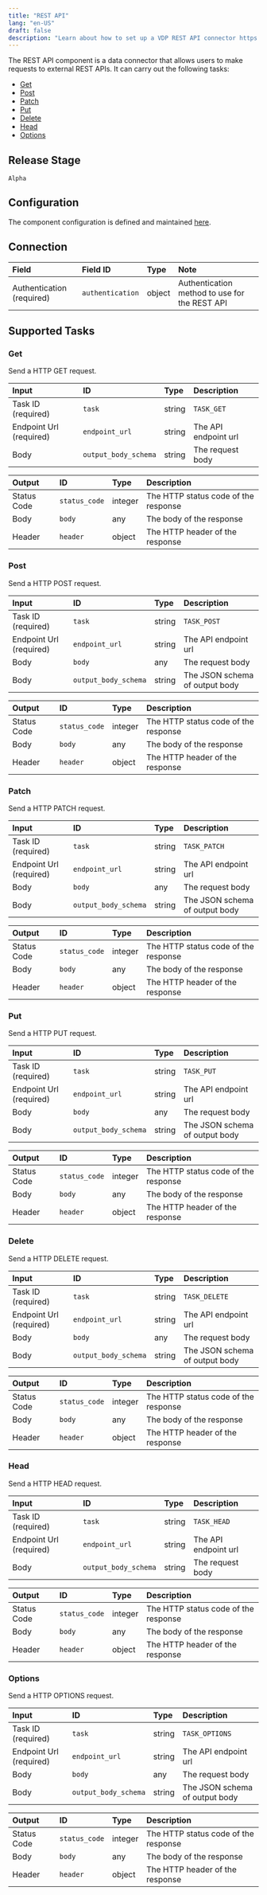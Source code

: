 ```yaml
---
title: "REST API"
lang: "en-US"
draft: false
description: "Learn about how to set up a VDP REST API connector https://github.com/instill-ai/instill-core"
---
```


The REST API component is a data connector that allows users to make requests to external REST APIs.
It can carry out the following tasks:

- [Get](#get)
- [Post](#post)
- [Patch](#patch)
- [Put](#put)
- [Delete](#delete)
- [Head](#head)
- [Options](#options)

## Release Stage

`Alpha`

## Configuration

The component configuration is defined and maintained [here](https://github.com/instill-ai/component/blob/main/application/restapi/v0/config/definition.json).

## Connection

| Field | Field ID | Type | Note |
| :--- | :--- | :--- | :--- |
| Authentication (required) | `authentication` | object | Authentication method to use for the REST API |

## Supported Tasks

### Get

Send a HTTP GET request.

| Input | ID | Type | Description |
| :--- | :--- | :--- | :--- |
| Task ID (required) | `task` | string | `TASK_GET` |
| Endpoint Url (required) | `endpoint_url` | string | The API endpoint url |
| Body | `output_body_schema` | string | The request body |

| Output | ID | Type | Description |
| :--- | :--- | :--- | :--- |
| Status Code | `status_code` | integer | The HTTP status code of the response |
| Body | `body` | any | The body of the response |
| Header | `header` | object | The HTTP header of the response |

### Post

Send a HTTP POST request.

| Input | ID | Type | Description |
| :--- | :--- | :--- | :--- |
| Task ID (required) | `task` | string | `TASK_POST` |
| Endpoint Url (required) | `endpoint_url` | string | The API endpoint url |
| Body | `body` | any | The request body |
| Body | `output_body_schema` | string | The JSON schema of output body |

| Output | ID | Type | Description |
| :--- | :--- | :--- | :--- |
| Status Code | `status_code` | integer | The HTTP status code of the response |
| Body | `body` | any | The body of the response |
| Header | `header` | object | The HTTP header of the response |

### Patch

Send a HTTP PATCH request.

| Input | ID | Type | Description |
| :--- | :--- | :--- | :--- |
| Task ID (required) | `task` | string | `TASK_PATCH` |
| Endpoint Url (required) | `endpoint_url` | string | The API endpoint url |
| Body | `body` | any | The request body |
| Body | `output_body_schema` | string | The JSON schema of output body |

| Output | ID | Type | Description |
| :--- | :--- | :--- | :--- |
| Status Code | `status_code` | integer | The HTTP status code of the response |
| Body | `body` | any | The body of the response |
| Header | `header` | object | The HTTP header of the response |

### Put

Send a HTTP PUT request.

| Input | ID | Type | Description |
| :--- | :--- | :--- | :--- |
| Task ID (required) | `task` | string | `TASK_PUT` |
| Endpoint Url (required) | `endpoint_url` | string | The API endpoint url |
| Body | `body` | any | The request body |
| Body | `output_body_schema` | string | The JSON schema of output body |

| Output | ID | Type | Description |
| :--- | :--- | :--- | :--- |
| Status Code | `status_code` | integer | The HTTP status code of the response |
| Body | `body` | any | The body of the response |
| Header | `header` | object | The HTTP header of the response |

### Delete

Send a HTTP DELETE request.

| Input | ID | Type | Description |
| :--- | :--- | :--- | :--- |
| Task ID (required) | `task` | string | `TASK_DELETE` |
| Endpoint Url (required) | `endpoint_url` | string | The API endpoint url |
| Body | `body` | any | The request body |
| Body | `output_body_schema` | string | The JSON schema of output body |

| Output | ID | Type | Description |
| :--- | :--- | :--- | :--- |
| Status Code | `status_code` | integer | The HTTP status code of the response |
| Body | `body` | any | The body of the response |
| Header | `header` | object | The HTTP header of the response |

### Head

Send a HTTP HEAD request.

| Input | ID | Type | Description |
| :--- | :--- | :--- | :--- |
| Task ID (required) | `task` | string | `TASK_HEAD` |
| Endpoint Url (required) | `endpoint_url` | string | The API endpoint url |
| Body | `output_body_schema` | string | The request body |

| Output | ID | Type | Description |
| :--- | :--- | :--- | :--- |
| Status Code | `status_code` | integer | The HTTP status code of the response |
| Body | `body` | any | The body of the response |
| Header | `header` | object | The HTTP header of the response |

### Options

Send a HTTP OPTIONS request.

| Input | ID | Type | Description |
| :--- | :--- | :--- | :--- |
| Task ID (required) | `task` | string | `TASK_OPTIONS` |
| Endpoint Url (required) | `endpoint_url` | string | The API endpoint url |
| Body | `body` | any | The request body |
| Body | `output_body_schema` | string | The JSON schema of output body |

| Output | ID | Type | Description |
| :--- | :--- | :--- | :--- |
| Status Code | `status_code` | integer | The HTTP status code of the response |
| Body | `body` | any | The body of the response |
| Header | `header` | object | The HTTP header of the response |
